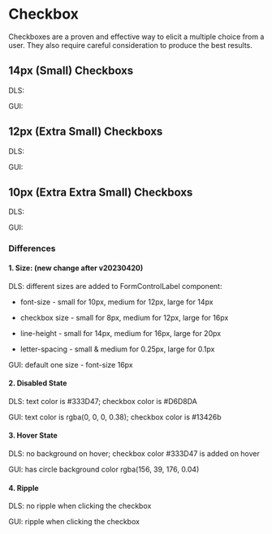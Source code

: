 <style>
  {`
    .flex {
      display: flex;
      align-items: center;
      gap: 16px;
      div {
        display: flex;
      }
    }
     .type {
      min-width: 40px;
    }
 `}
</style>



<Meta title="Checkbox Overview" />

# Checkbox

Checkboxes are a proven and effective way to elicit a multiple choice from a user. They also require careful consideration to produce the best results.

## 14px (Small) Checkboxs

<Canvas>
  <div>
    <div className="flex">
      <p className="type">DLS:</p>
      <Story of={CheckboxStories.LargeUnchecked} />
      <Story of={CheckboxStories.LargeChecked} />
      <Story of={CheckboxStories.LargeDisabledUnchecked} />
      <Story of={CheckboxStories.LargeDisabledChecked} />
    </div>
    <div className="flex">
      <p className="type">GUI:</p>
      <Story of={CheckboxGUIStories.LargeUnchecked} />
      <Story of={CheckboxGUIStories.LargeChecked} />
      <Story of={CheckboxGUIStories.LargeDisabledUnchecked} />
      <Story of={CheckboxGUIStories.LargeDisabledChecked} />
    </div>
  </div>
</Canvas>

## 12px (Extra Small) Checkboxs

<Canvas>
  <div>
    <div className="flex">
      <p className="type">DLS:</p>
      <Story of={CheckboxStories.MediumUnchecked} />
      <Story of={CheckboxStories.MediumChecked} />
      <Story of={CheckboxStories.MediumDisabledUnchecked} />
      <Story of={CheckboxStories.MediumDisabledChecked} />
    </div>
    <div className="flex">
      <p className="type">GUI:</p>
      <Story of={CheckboxGUIStories.MediumUnchecked} />
      <Story of={CheckboxGUIStories.MediumChecked} />
      <Story of={CheckboxGUIStories.MediumDisabledUnchecked} />
      <Story of={CheckboxGUIStories.MediumDisabledChecked} />
    </div>
  </div>
</Canvas>

## 10px (Extra Extra Small) Checkboxs

<Canvas>
  <div>
    <div className="flex">
      <p className="type">DLS:</p>
      <Story of={CheckboxStories.SmallUnchecked} />
      <Story of={CheckboxStories.SmallChecked} />
      <Story of={CheckboxStories.SmallDisabledUnchecked} />
      <Story of={CheckboxStories.SmallDisabledChecked} />
    </div>
    <div className="flex">
      <p className="type">GUI:</p>
      <Story of={CheckboxGUIStories.SmallUnchecked} />
      <Story of={CheckboxGUIStories.SmallChecked} />
      <Story of={CheckboxGUIStories.SmallDisabledUnchecked} />
      <Story of={CheckboxGUIStories.SmallDisabledChecked} />
    </div>
  </div>
</Canvas>

### Differences

#### 1. Size: (new change after v20230420)

DLS: different sizes are added to FormControlLabel component:

- font-size - small for 10px, medium for 12px, large for 14px

- checkbox size - small for 8px, medium for 12px, large for 16px

- line-height - small for 14px, medium for 16px, large for 20px

- letter-spacing - small & medium for 0.25px, large for 0.1px

GUI: default one size - font-size 16px

#### 2. Disabled State

DLS: text color is #333D47; checkbox color is #D6D8DA

GUI: text color is rgba(0, 0, 0, 0.38); checkbox color is #13426b

#### 3. Hover State

DLS: no background on hover; checkbox color #333D47 is added on hover

GUI: has circle background color rgba(156, 39, 176, 0.04)

#### 4. Ripple

DLS: no ripple when clicking the checkbox

GUI: ripple when clicking the checkbox
